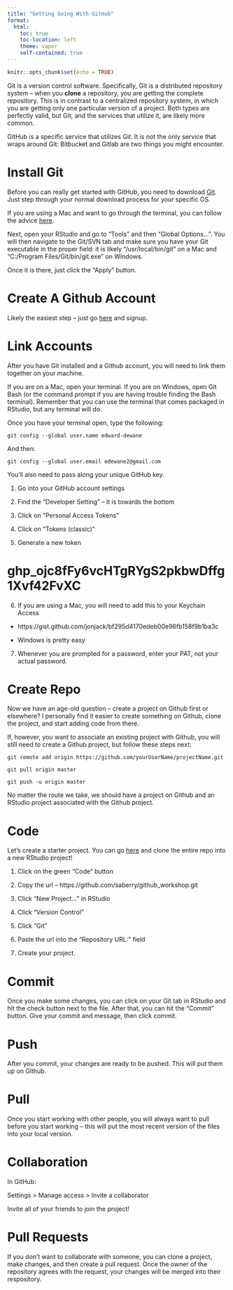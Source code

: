 ```yaml
---
title: "Getting Going With GitHub"
format:
  html:
    toc: true
    toc-location: left
    theme: vapor
    self-contained: true
---
```


```r
knitr::opts_chunk$set(echo = TRUE)
```

Git is a version control software. Specifically, Git is a distributed repository system -- when you **clone** a repository, you are getting the complete repository. This is in contrast to a centralized repository system, in which you are getting only one particular version of a project. Both types are perfectly valid, but Git, and the services that utilize it, are likely more common.

GitHub is a specific service that utilizes Git. It is not the only service that wraps around Git: Bitbucket and Gitlab are two things you might encounter.

# Install Git

Before you can really get started with GitHub, you need to download <a href="https://git-scm.com/downloads">Git</a>. Just step through your normal download process for your specific OS. 

If you are using a Mac and want to go through the terminal, you can follow the advice <a href="https://git-scm.com/book/en/v2/Getting-Started-Installing-Git">here</a>.

Next, open your RStudio and go to "Tools" and then "Global Options...". You will then navigate to the Git/SVN tab and make sure you have your Git executable in the proper field: it is likely "/usr/local/bin/git" on a Mac and "C:/Program Files/Git/bin/git.exe" on Windows.

Once it is there, just click the "Apply" button.

# Create A Github Account

Likely the easiest step -- just go <a href="https://github.com/">here</a> and signup. 

# Link Accounts

After you have Git installed and a Github account, you will need to link them together on your machine.

If you are on a Mac, open your terminal. If you are on Windows, open Git Bash (or the command prompt if you are having trouble finding the Bash terminal). Remember that you can use the terminal that comes packaged in RStudio, but any terminal will do.

Once you have your terminal open, type the following:

```
git config --global user.name edward-dewane
```

And then:

```
git config --global user.email edewane2@gmail.com
```

You'll also need to pass along your unique GitHub key. 

1. Go into your GitHub account settings

2. Find the "Developer Setting" -- it is towards the bottom

3. Click on "Personal Access Tokens"

4. Click on "Tokens (classic)"

5. Generate a new token

# 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

6. If you are using a Mac, you will need to add this to your Keychain Access

  -   https://gist.github.com/jonjack/bf295d4170edeb00e96fb158f9b1ba3c
  
  -   Windows is pretty easy
  
7. Whenever you are prompted for a password, enter your PAT, not your actual password.

# Create Repo

Now we have an age-old question -- create a project on Github first or elsewhere? I personally find it easier to create something on Github, clone the project, and start adding code from there. 

If, however, you want to associate an existing project with Github, you will still need to create a Github project, but follow these steps next:

```
git remote add origin https://github.com/yourUserName/projectName.git

git pull origin master

git push -u origin master
```

No matter the route we take, we should have a project on Github and an RStudio project associated with the Github project.

# Code

Let's create a starter project. You can go <a href="https://github.com/saberry/github_workshop">here</a> and clone the entire repo into a new RStudio project!

1.    Click on the green "Code" button

2.    Copy the url -- https://github.com/saberry/github_workshop.git

3.    Click "New Project..." in RStudio

4.    Click "Version Control"

5.    Click "Git"

6.    Paste the url into the "Repository URL:" field

7.    Create your project.

# Commit

Once you make some changes, you can click on your Git tab in RStudio and hit the check button next to the file. After that, you can hit the "Commit" button. Give your commit and message, then click commit.

# Push

After you commit, your changes are ready to be pushed. This will put them up on Github.

# Pull

Once you start working with other people, you will always want to pull before you start working -- this will put the most recent version of the files into your local version. 

# Collaboration

In GitHub:

Settings > Manage access > Invite a collaborator

Invite all of your friends to join the project!

# Pull Requests

If you don't want to collaborate with someone, you can clone a project, make changes, and then create a pull request. Once the owner of the repository agrees with the request, your changes will be merged into their respository.